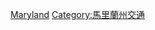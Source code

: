 {{commonscat|Rail transportation in Maryland}}

[[Category:美國各州鐵路|Maryland]]
[[Category:馬里蘭州交通|Category:馬里蘭州交通]]